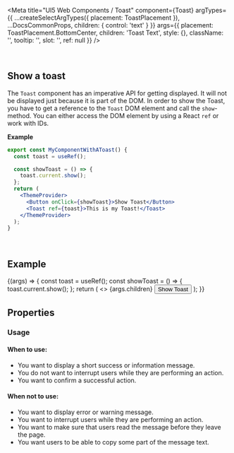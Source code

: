 
<Meta
  title="UI5 Web Components / Toast"
  component={Toast}
  argTypes={{
    ...createSelectArgTypes({ placement: ToastPlacement }),
    ...DocsCommonProps,
    children: { control: 'text' }
  }}
  args={{
    placement: ToastPlacement.BottomCenter,
    children: 'Toast Text',
    style: {},
    className: '',
    tooltip: '',
    slot: '',
    ref: null
  }}
/>

<DocsHeader />
<br />

## Show a toast

The `Toast` component has an imperative API for getting displayed. It will not be displayed just because it is part of the DOM.
In order to show the Toast, you have to get a reference to the `Toast` DOM element and call the `show`-method.
You can either access the DOM element by using a React `ref` or work with IDs.

**Example**

```jsx
export const MyComponentWithAToast() {
  const toast = useRef();

  const showToast = () => {
    toast.current.show();
  };
  return (
    <ThemeProvider>
      <Button onClick={showToast}>Show Toast</Button>
      <Toast ref={toast}>This is my Toast!</Toast>
    </ThemeProvider>
  );
}
```

<br />

## Example

<Canvas>
  <Story name="Default">
    {(args) => {
      const toast = useRef();
      const showToast = () => {
        toast.current.show();
      };
      return (
        <>
          <Toast ref={toast} duration={args.duration} placement={args.placement}>
            {args.children}
          </Toast>
          <Button onClick={showToast}>Show Toast</Button>
        </>
      );
    }}
  </Story>
</Canvas>

## Properties

<ArgsTable story="." />
<div style={{ fontFamily: 'var(--sapFontFamily)', fontSize: 'var(--sapFontSize)', color: 'var(--sapTextColor)' }}>
  <h3>Usage</h3>
  <h4>When to use:</h4>
  <ul>
    <li>You want to display a short success or information message.</li>
    <li>You do not want to interrupt users while they are performing an action.</li>
    <li>You want to confirm a successful action.</li>
  </ul>
  <h4>When not to use:</h4>
  <ul>
    <li>You want to display error or warning message.</li>
    <li>You want to interrupt users while they are performing an action.</li>
    <li>You want to make sure that users read the message before they leave the page.</li>
    <li>You want users to be able to copy some part of the message text.</li>
  </ul>
</div>
